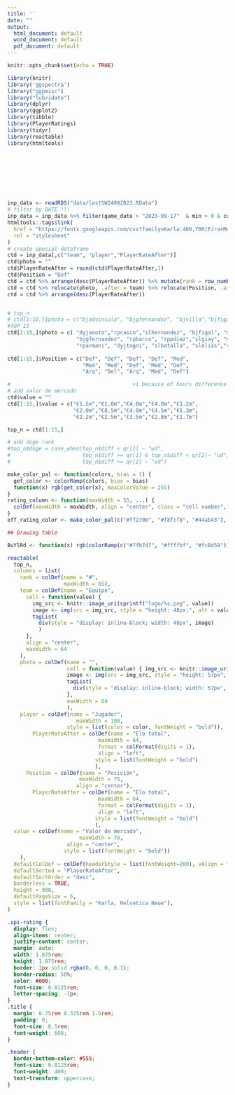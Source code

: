 ```yaml
---
title: ''
date: ""
output:
  html_document: default
  word_document: default
  pdf_document: default
---
```


```r
knitr::opts_chunk$set(echo = TRUE)
```

```r
library(knitr)
library('ggspectra')
library("ggpmisc")
library("lubridate")
library(dplyr)
library(ggplot2)
library(tibble)
library(PlayerRatings)
library(tidyr)
library(reactable)
library(htmltools)
```
<br>
<br>
<br>
<br>
<br>

###
```r
inp_data <- readRDS("data/lastSW24092023.RData")
# filter by DATE !!!
inp_data = inp_data %>% filter(game_date > "2023-09-17"  & min > 0 & competition == "Liga Profesional Argentina")
htmltools::tags$link(
  href = "https://fonts.googleapis.com/css?family=Karla:400,700|Fira+Mono&display=fallback",
  rel = "stylesheet"
)
# create special dataframe
ctd = inp_data[,c("team", "player","PlayerRateAfter")]
ctd$photo = ""
ctd$PlayerRateAfter = round(ctd$PlayerRateAfter,1)
ctd$Position = "Def"
ctd = ctd %>% arrange(desc(PlayerRateAfter)) %>% mutate(rank = row_number()) %>% relocate(rank, .before = team) 
ctd = ctd %>% relocate(photo, .after = team) %>% relocate(Position, .after = player)
ctd = ctd %>% arrange(desc(PlayerRateAfter))


# top_n
# ctd[1:10,]$photo = c("bjadvincula", "bjgfernandez", "bjvilla","bjfigal","bjvarela","bjoromero", "ccrius", "dyjasoto", "dyjunsain", "dyjlopez", "ejrodriguez", "eandujar","ezuqui", "hgsoto", "nobsforza","pmacagno","rparmani", "rpcasco", "rppdiaz", "rpperez" "rhauche",  "rmoreno", "rpiovi", "rsigali", "rinsua","slhernandez", "slcerutti", "slgiay", "slgattoni" "slbatalla" "slelias", "talvillagra", "tluciatti", "tcastro" ,   "talfranco", "talsosa")
#TOP 15
ctd[1:15,]$photo = c( "dyjasoto","rpcasco","slhernandez", "bjfigal", "dyjlopez",
                      "bjgfernandez", "rpbarco", "rppdiaz","slgiay", "dyjtripichio",
                      "rparmani", "dyjtogni", "slbatalla", "slelias","rpiovi")
                       
ctd[1:15,]$Position = c("Def", "Def", "Def", "Def", "Med",
                        "Med", "Med", "Def", "Med", "Def",
                        "Arq", "Del", "Arq", "Med", "Def")

#                                       +1 because of hours difference
# add valor de mercado
ctd$value = ""
ctd[1:15,]$value = c("€1.5m","€1.0m","€4.0m","€4.0m","€1.2m",
                     "€2.0m","€8.5m","€4.0m","€4.5m","€1.3m",
                     "€2.2m","€2.5m","€3.5m","€2.8m","€1.7m")

top_n = ctd[1:15,]

# add doge rank
#top_n$doge = case_when(top_n$diff < qr[1] ~ "wd",
#                       top_n$diff >= qr[1] & top_n$diff < qr[2]~ "ud",
#                       top_n$diff >= qr[2] ~ "sd")

make_color_pal <- function(colors, bias = 1) {
  get_color <- colorRamp(colors, bias = bias)
  function(x) rgb(get_color(x), maxColorValue = 255)
}
rating_column <- function(maxWidth = 55, ...) {
  colDef(maxWidth = maxWidth, align = "center", class = "cell number", ...)
}
off_rating_color <- make_color_pal(c("#ff2700", "#f8fcf8", "#44ab43"), bias = 1.3)
```

```r
## Drawing table

BuYlRd <- function(x) rgb(colorRamp(c("#7fb7d7", "#ffffbf", "#fc8d59"))(x), maxColorValue = 255)

reactable(
  top_n,
  columns = list(
    rank = colDef(name = "#",
                  maxWidth = 65),
    team = colDef(name = "Equipo",
      cell = function(value) {
        img_src <- knitr::image_uri(sprintf("logo/%s.png", value))
        image <- img(src = img_src, style = "height: 48px;", alt = value)
        tagList(
          div(style = "display: inline-block; width: 48px", image)
          )
      },
      align = "center",
      maxWidth = 64
    ),
    photo = colDef(name = "",
                   cell = function(value) { img_src <- knitr::image_uri(sprintf("players/top15/%s.png", value))
                   image <- img(src = img_src, style = "height: 57px", alt = value)
                   tagList(
                     div(style = "display: inline-block; width: 57px", image))
                   },
                   maxWidth = 64
                   ),
    player = colDef(name = "Jugador",
                      maxWidth = 100,
                   style = list(color = color, fontWeight = "bold")),
        PlayerRateAfter = colDef(name = "Elo total",
                             maxWidth = 64,
                             format = colFormat(digits = 1),
                             align = "left",
                            style = list(fontWeight = "bold")
                            ),
      Position = colDef(name = "Posición",
                       maxWidth = 75,
                      align = "center"),
        PlayerRateAfter = colDef(name = "Elo total",
                             maxWidth = 64,
                             format = colFormat(digits = 1),
                             align = "left",
                            style = list(fontWeight = "bold")
                            ),
  value = colDef(name = "Valor de mercado",
                       maxWidth = 74, 
                   align = "center",
                  style = list(fontWeight = "bold"))
    ),
  defaultColDef = colDef(headerStyle = list(fontWeight=200), vAlign = "center"),
  defaultSorted = "PlayerRateAfter",
  defaultSortOrder = "desc",
  borderless = TRUE,
  height = 900,
  defaultPageSize = 5,
  style = list(fontFamily = "Karla, Helvetica Neue"),
)
```


```css
.spi-rating {
  display: flex;
  align-items: center;
  justify-content: center;
  margin: auto;
  width: 1.875rem;
  height: 1.875rem;
  border: 1px solid rgba(0, 0, 0, 0.1);
  border-radius: 50%;
  color: #000;
  font-size: 0.8125rem;
  letter-spacing: -1px;
}
.title {
  margin: 0.75rem 0.375rem 1.5rem;
  padding: 0;
  font-size: 0.5rem;
  font-weight: 600;
}

.header {
  border-bottom-color: #555;
  font-size: 0.8125rem;
  font-weight: 400;
  text-transform: uppercase;
}
```

